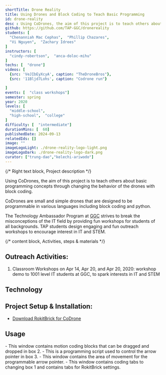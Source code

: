 ```yaml
---
shortTitle: Drone Reality
title: Using Drones and Block Coding to Teach Basic Programming
id: drone-reality
desc : Using CoDrones, the aim of this project is to teach others about basic programming concepts through changing the behavior of the drones with block coding.
github: https://github.com/TAP-GGC/dronereality
students: [
  "Chenanniah Mac Cephas",  "Phillip Chazares",
  "Vi Nguyen",  "Zachary Idrees"
]
instructors: [
  "cindy-robertson",  "anca-doloc-mihu"
] 
techs: [  "drone"]
videos: [
  {src: 'VeJIbEyXcyA', caption: "TheDroneBros"},
  {src: '11Bljd7Lohs', caption: "Codrone run"}

]
events: [  "class workshops"]
semester: spring
year: 2020
levels: [
  "middle-school",
  "high-school",  "college"
] 
difficulty: [  "intermediate"] 
durationMins: [  60]
publishedDate: 2024-09-13
relatedIds: []
image: ""
imageLogoLight: ./drone-reality-logo-light.png
imageLogoDark: ./drone-reality-logo-dark.png
curator: ["trung-dao","kelechi-ariwodo"]
---
```




{/* Right text block, Project description */}

Using CoDrones, the aim of this project is to teach others about basic programming concepts through changing the behavior of the drones with block coding.

CoDrones are small and simple drones that are designed to be programmable in various languages including block coding and python.

The Technology Ambassador Program at [GGC](http://www.ggc.edu/tap) strives to break the misconceptions of the IT field by providing fun workshops for students of all backgrounds. TAP students design engaging and fun outreach workshops to encourage interest in IT and STEM.

{/* content block, Activities, steps & materials */}
## Outreach Activities:
1. Classroom Workshops on Apr 14, Apr 20, and Apr 20, 2020: workshop demo to 1001 level IT students at GGC, to spark interests in IT and STEM

## Technology
<Logo src= {Drone.src} alt="CoDrone by RoboLink" link="https://www.robolink.com/codrone/" />
<Logo src= {RokitBrick.src} alt="RokitBrick for CoDrone" link="https://learn.robolink.com/course/codrone-with-blockly/" />


## Project Setup & Installation:
- [Download RokitBrick for CoDrone](https://robolink.co.kr/download_eng.html)

## Usage
<Photo src={Rokit.src} caption="Usage Example" />
- This window contains motion coding blocks that can be dragged and dropped in box 2.
- This is a programming script used to control the arrow pointer in box 3.
- This window contains the area of movement for the programmable arrow pointer.
- This window contains coding tabs to changing box 1 and contains tabs for RokitBrick settings.
